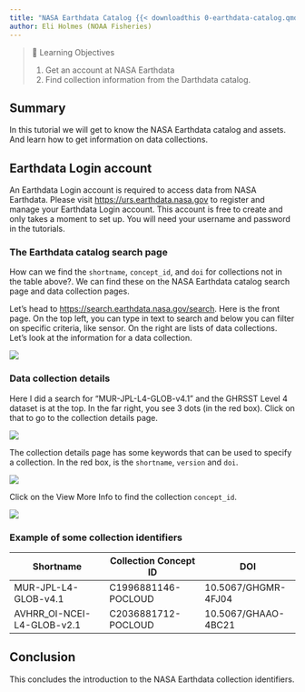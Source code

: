 ```yaml
---
title: "NASA Earthdata Catalog {{< downloadthis 0-earthdata-catalog.qmd dname='0-earthdata-catalog.qmd' >}}"
author: Eli Holmes (NOAA Fisheries)
---
```


>📘 Learning Objectives
>
> 1. Get an account at NASA Earthdata
> 2. Find collection information from the Darthdata catalog.

## Summary

In this tutorial we will get to know the NASA Earthdata catalog and assets. And learn how to get information on data collections.

## Earthdata Login account

An Earthdata Login account is required to access data from NASA Earthdata. Please visit <https://urs.earthdata.nasa.gov> to register and manage your Earthdata Login account. This account is free to create and only takes a moment to set up. You will need your username and password in the tutorials.

### The Earthdata catalog search page

How can we find the `shortname`, `concept_id`, and `doi` for collections not in the table above?. We can find these on the NASA Earthdata catalog search page and data collection pages.

Let's head to <https://search.earthdata.nasa.gov/search>. Here is the front page. On the top left, you can type in text to search and below you can filter on specific criteria, like sensor. On the right are lists of data collections. Let's look at the information for a data collection.

![](../images/search-earthdata.png)

### Data collection details

Here I did a search for "MUR-JPL-L4-GLOB-v4.1" and the GHRSST Level 4 dataset is at the top. In the far right, you see 3 dots (in the red box). Click on that to go to the collection details page.

![](../images/search-collection.png)

The collection details page has some keywords that can be used to specify a collection. In the red box, is the `shortname`, `version` and `doi`.

![](../images/search-collection-details.png)

Click on the View More Info to find the collection `concept_id`.

![](../images/search-collection-id.png)

### Example of some collection identifiers

| Shortname | Collection Concept ID | DOI |
| --- | --- | --- |
| MUR-JPL-L4-GLOB-v4.1 | C1996881146-POCLOUD | 10.5067/GHGMR-4FJ04 |
| AVHRR_OI-NCEI-L4-GLOB-v2.1 | C2036881712-POCLOUD | 10.5067/GHAAO-4BC21 |

## Conclusion

This concludes the introduction to the NASA Earthdata collection identifiers. 


